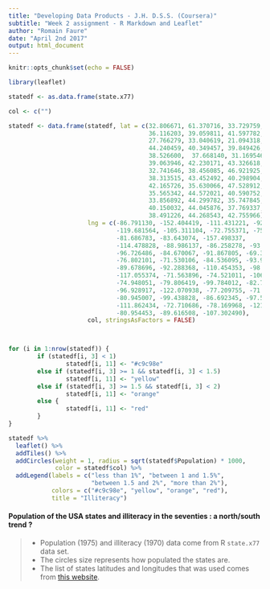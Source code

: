 ```yaml
---
title: "Developing Data Products - J.H. D.S.S. (Coursera)"
subtitle: "Week 2 assignment - R Markdown and Leaflet"
author: "Romain Faure"
date: "April 2nd 2017"
output: html_document
---
```


```r
knitr::opts_chunk$set(echo = FALSE)
```



```r
library(leaflet)

statedf <- as.data.frame(state.x77)

col <- c("")

statedf <- data.frame(statedf, lat = c(32.806671, 61.370716, 33.729759, 34.969704,
                                       36.116203, 39.059811, 41.597782, 39.318523,
                                       27.766279, 33.040619, 21.094318,
                                       44.240459, 40.349457, 39.849426, 42.011539,
                                       38.526600,  37.668140, 31.169546, 44.693947,
                                       39.063946, 42.230171, 43.326618, 45.694454,
                                       32.741646, 38.456085, 46.921925, 41.125370,
                                       38.313515, 43.452492, 40.298904, 34.840515,
                                       42.165726, 35.630066, 47.528912, 40.388783,
                                       35.565342, 44.572021, 40.590752, 41.680893,
                                       33.856892, 44.299782, 35.747845, 31.054487,
                                       40.150032, 44.045876, 37.769337, 47.400902,
                                       38.491226, 44.268543, 42.755966),
                      lng = c(-86.791130, -152.404419, -111.431221, -92.373123,
                              -119.681564, -105.311104, -72.755371, -75.507141,
                              -81.686783, -83.643074, -157.498337,
                              -114.478828, -88.986137, -86.258278, -93.210526,
                              -96.726486, -84.670067, -91.867805, -69.381927,
                              -76.802101, -71.530106, -84.536095, -93.900192,
                              -89.678696, -92.288368, -110.454353, -98.268082,
                              -117.055374, -71.563896, -74.521011, -106.248482,
                              -74.948051, -79.806419, -99.784012, -82.764915,
                              -96.928917, -122.070938, -77.209755, -71.511780,
                              -80.945007, -99.438828, -86.692345, -97.563461,
                              -111.862434, -72.710686, -78.169968, -121.490494,
                              -80.954453, -89.616508, -107.302490), 
                      col, stringsAsFactors = FALSE)



for (i in 1:nrow(statedf)) {
        if (statedf[i, 3] < 1)
                statedf[i, 11] <- "#c9c98e"
        else if (statedf[i, 3] >= 1 && statedf[i, 3] < 1.5)
                statedf[i, 11] <- "yellow"
        else if (statedf[i, 3] >= 1.5 && statedf[i, 3] < 2)
                statedf[i, 11] <- "orange"
        else {
                statedf[i, 11] <- "red"
        }
}

statedf %>% 
  leaflet() %>%
  addTiles() %>%
  addCircles(weight = 1, radius = sqrt(statedf$Population) * 1000,
             color = statedf$col) %>%
  addLegend(labels = c("less than 1%", "between 1 and 1.5%", 
                       "between 1.5 and 2%", "more than 2%"), 
            colors = c("#c9c98e", "yellow", "orange", "red"), 
            title = "Illiteracy")
```

#### Population of the USA states and illiteracy in the seventies : a north/south trend ?

> - Population (1975) and illiteracy (1970) data come from R `state.x77` data set.
> - The circles size represents how populated the states are.
> - The list of states latitudes and longitudes that was used comes from [this website](https://inkplant.com/code/state-latitudes-longitudes).
